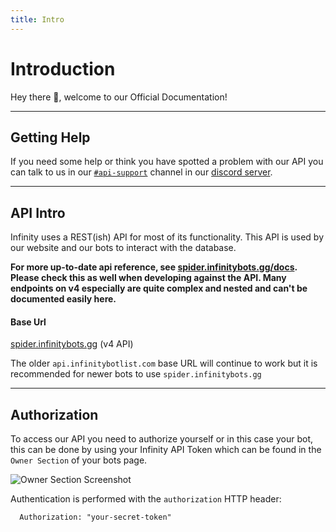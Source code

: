 ```yaml
---
title: Intro
---
```


# Introduction

Hey there 👋, welcome to our Official Documentation!

---

## Getting Help

If you need some help or think you have spotted a problem with our API you can talk to us in our
[`#api-support`](https://discord.com/channels/758641373074423808/826363644295643136) channel in our [discord server](https://infinitybots.gg/discord).

---

## API Intro

Infinity uses a REST(ish) API for most of its functionality. This API is used by our website and our bots to interact with the database.

**For more up-to-date api reference, see [spider.infinitybots.gg/docs](https://spider.infinitybotlist.com). Please check this as well when developing against the API. Many endpoints on v4 especially are quite complex and nested and can't be documented easily here.**

#### Base Url

[spider.infinitybots.gg](https://spider.infinitybots.gg) (v4 API)

The older `api.infinitybotlist.com` base URL will continue to work but it is recommended for newer bots to use `spider.infinitybots.gg`

---

## Authorization

To access our API you need to authorize yourself or in this case your bot, this can be done by using your Infinity API Token which can be found in the `Owner Section` of your bots page.

![Owner Section Screenshot](https://media.discordapp.net/attachments/832011830238248961/871632845821591562/image0.png)

Authentication is performed with the `authorization` HTTP header:

```
  Authorization: "your-secret-token"
```
